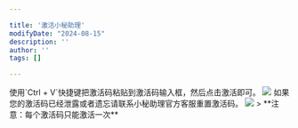 ```yaml
---

title: '激活小秘助理'
modifyDate: "2024-08-15"
description: ''
author: ''
tags: []

---
```





<DocsLayout title={frontmatter.title} modifyDate={frontmatter.modifyDate}>
    使用`Ctrl + V`快捷键把激活码粘贴到激活码输入框，然后点击激活即可。
    <Image src='/installxmzl.png'/>
    如果您的激活码已经泄露或者遗忘请联系小秘助理官方客服重置激活码。
    <Image src='https://static.xmzl.work/wchat.png' width={"200px"}/>
    > **注意：每个激活码只能激活一次**
</DocsLayout>
